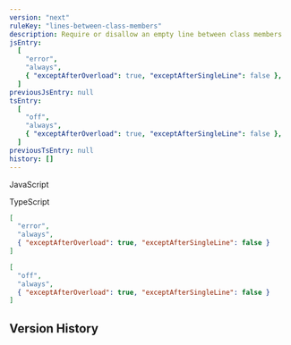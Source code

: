 ```yaml
---
version: "next"
ruleKey: "lines-between-class-members"
description: Require or disallow an empty line between class members
jsEntry:
  [
    "error",
    "always",
    { "exceptAfterOverload": true, "exceptAfterSingleLine": false },
  ]
previousJsEntry: null
tsEntry:
  [
    "off",
    "always",
    { "exceptAfterOverload": true, "exceptAfterSingleLine": false },
  ]
previousTsEntry: null
history: []
---
```


<Tabs defaultValue="js">

<TabsList>
  <TabsTrigger value="js">
    <div className="flex gap-2 items-center">
      <RuleLevelIcon level="error" />
      <p>JavaScript</p>
    </div>
  </TabsTrigger>
  <TabsTrigger value="ts">
    <div className="flex gap-2 items-center">
      <RuleLevelIcon ts level="off" />
      <p>TypeScript</p>
    </div>
  </TabsTrigger>
</TabsList>

<TabsContent value="js">

```json
[
  "error",
  "always",
  { "exceptAfterOverload": true, "exceptAfterSingleLine": false }
]
```

</TabsContent>

<TabsContent value="ts">

```json
[
  "off",
  "always",
  { "exceptAfterOverload": true, "exceptAfterSingleLine": false }
]
```

</TabsContent>

</Tabs>

## Version History

<RuleHistory ruleKey="lines-between-class-members" />
